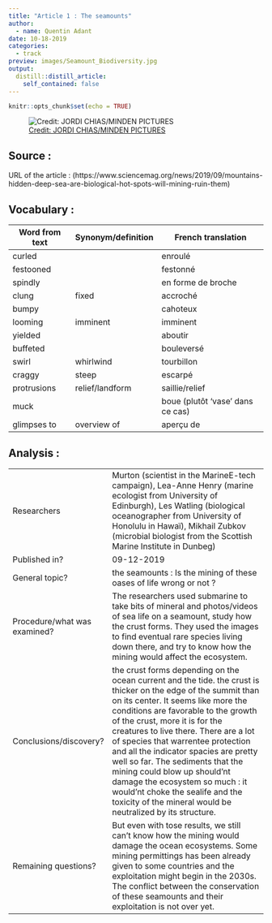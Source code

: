 ```yaml
---
title: "Article 1 : The seamounts"
author:
  - name: Quentin Adant
date: 10-18-2019
categories:
  - track
preview: images/Seamount_Biodiversity.jpg
output:
  distill::distill_article:
    self_contained: false
---
```


```r
knitr::opts_chunk$set(echo = TRUE)
```

![ [Credit: JORDI CHIAS/MINDEN PICTURES](https://www.sciencemag.org/sites/default/files/styles/inline__699w__no_aspect/public/ma_0913_Mountains_Seamount_biodiversity_700px.jpg?itok=Em8gdRlS)](images/Seamount_Biodiversity.jpg)

## Source :

URL of the article : (https://www.sciencemag.org/news/2019/09/mountains-hidden-deep-sea-are-biological-hot-spots-will-mining-ruin-them)

## Vocabulary :

| Word from text | Synonym/definition | French translation |
|----------------|--------------------|--------------------|
|curled          |                    |enroulé             |
|festooned       |                    |festonné            |
|spindly         |                    |en forme de broche  |
|clung           |fixed               |accroché            |
|bumpy           |                    |cahoteux            |
|looming         |imminent            |imminent            |
|yielded         |                    |aboutir             |
|buffeted        |                    |bouleversé          |
|swirl           |whirlwind           |tourbillon          |
|craggy          |steep               |escarpé             |
|protrusions     |relief/landform     |saillie/relief      |
|muck            |                    |boue (plutôt 'vase' dans ce cas)|
|glimpses to     |overview of         |aperçu de           |

## Analysis :

|                              |                                                                     |
| ---------------------------- | ------------------------------------------------------------------- |
| Researchers                  | Murton (scientist in the MarineE-tech campaign), Lea-Anne Henry (marine ecologist from University of Edinburgh), Les Watling (biological oceanographer from University of Honolulu in Hawaï), Mikhail Zubkov (microbial biologist from the Scottish Marine Institute in Dunbeg) |
| Published in?                | 09-12-2019                                                       |
| General topic?               | the seamounts : Is the mining of these oases of life wrong or not ?    |
| Procedure/what was examined? | The researchers used submarine to take bits of mineral and photos/videos of sea life on a seamount, study how the crust forms. They used the images to find eventual rare species living down there, and try to know how the mining would affect the ecosystem. |
| Conclusions/discovery?       | the crust forms depending on the ocean current and the tide. the crust is thicker on the edge of the summit than on its center. It seems like more the conditions are favorable to the growth of the crust, more it is for the creatures to live there. There are a lot of species that warrentee protection and all the indicator spacies are pretty well so far. The sediments that the mining could blow up should'nt damage the ecosystem so much : it would'nt choke the sealife and the toxicity of the mineral would be neutralized by its structure. |
| Remaining questions?         | But even with tose results, we still can't know how the mining would damage the ocean ecosystems. Some mining permittings has been already given to some countries and the exploitation might begin in the 2030s. The conflict between the conservation of these seamounts and their exploitation is not over yet. |

